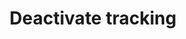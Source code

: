 ---
title: "Deactivate tracking"
openapi: "DELETE /tracks/{id}"
description: "Esse endpoint desativa um monitoramento"
---